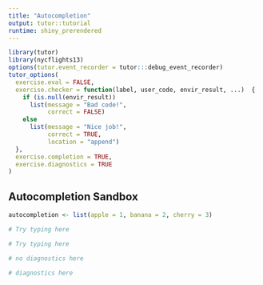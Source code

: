 ```yaml
---
title: "Autocompletion"
output: tutor::tutorial
runtime: shiny_prerendered
---
```


```r
library(tutor)
library(nycflights13)
options(tutor.event_recorder = tutor:::debug_event_recorder)
tutor_options(
  exercise.eval = FALSE, 
  exercise.checker = function(label, user_code, envir_result, ...)  {
    if (is.null(envir_result))
      list(message = "Bad code!",
           correct = FALSE)
    else
      list(message = "Nice job!", 
           correct = TRUE, 
           location = "append")
  },
  exercise.completion = TRUE,
  exercise.diagnostics = TRUE
)
```

## Autocompletion Sandbox

```r
autocompletion <- list(apple = 1, banana = 2, cherry = 3)
```

```r
# Try typing here
```

```r
# Try typing here
```

```r
# no diagnostics here
```

```r
# diagnostics here
```

